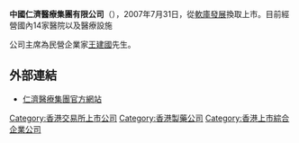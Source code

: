 {{Infobox Company
|company_name = 中國仁濟醫療集團有限公司<br>China Renji Medical Group
|company_logo =
|company_type = 上市公司（{{hkex|648}}）
|company_slogan = 
|foundation = 
|location = [[香港|香港]][[灣仔|灣仔]][[皇后大道東_(街道)|皇后大道東]]183號[[合和中心|合和中心]]30樓3001室
|key_people = [[王建國|王建國]]（主席兼執行董事）
|industry = [[醫療器材及服務|醫療器材及服務]]
|sales = 
|profit =
|asset =
|revenue = 
|market_value = 
|num_employees = 
|products = 
|homepage = [http://www.renjimedical.com 仁濟醫療集團官方網站]
}}
'''中國仁濟醫療集團有限公司'''（{{sehk|0648}}），2007年7月31日，從[[軟庫發展|軟庫發展]]換取上市。目前經營國內14家醫院以及醫療設施

公司主席為民營企業家[[王建國|王建國]]先生。

==外部連結==
*[http://www.renjimedical.com  仁濟醫療集團官方網站]{{Wayback|url=http://www.renjimedical.com/ |date=20181105085608 }}


[[Category:香港交易所上市公司|Category:香港交易所上市公司]]
[[Category:香港製藥公司|Category:香港製藥公司]]
[[Category:香港上市綜合企業公司|Category:香港上市綜合企業公司]]